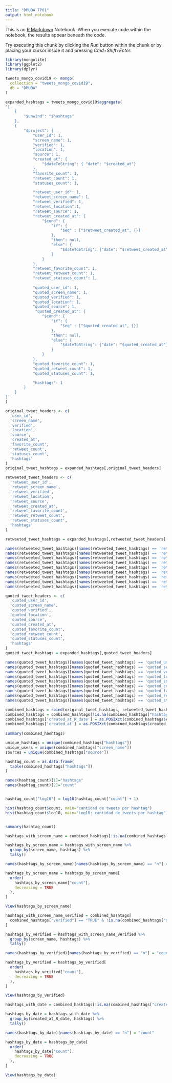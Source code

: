 ```yaml
---
title: "DMUBA TP01"
output: html_notebook
---
```


This is an [R Markdown](http://rmarkdown.rstudio.com) Notebook. When you execute code within the notebook, the results appear beneath the code. 

Try executing this chunk by clicking the *Run* button within the chunk or by placing your cursor inside it and pressing *Cmd+Shift+Enter*. 

```r
library(mongolite)
library(ggplot2)
library(dplyr)

tweets_mongo_covid19 <- mongo(
  collection = "tweets_mongo_covid19", 
  db = "DMUBA"
)
```

```r
expanded_hashtags = tweets_mongo_covid19$aggregate(
'[
    {
        "$unwind": "$hashtags"
    },
    {
        "$project": {
            "user_id": 1,
            "screen_name": 1,
            "verified": 1,
            "location": 1,
            "source": 1,
            "created_at": {
                "$dateToString": { "date": "$created_at"}
            },
            "favorite_count": 1,
            "retweet_count": 1,
            "statuses_count": 1,

            "retweet_user_id": 1,
            "retweet_screen_name": 1,
            "retweet_verified": 1,
            "retweet_location":1,
            "retweet_source": 1,
            "retweet_created_at": {
                "$cond": { 
                    "if": { 
                        "$eq" : ["$retweet_created_at", {}] 
                    }, 
                    "then": null, 
                    "else": {
                        "$dateToString": {"date": "$retweet_created_at"}
                    }
                }
            },
            "retweet_favorite_count": 1,
            "retweet_retweet_count": 1,
            "retweet_statuses_count": 1,
            
            "quoted_user_id": 1,
            "quoted_screen_name": 1,
            "quoted_verified": 1,
            "quoted_location": 1,
            "quoted_source": 1, 
             "quoted_created_at": {
                "$cond": { 
                    "if": { 
                        "$eq" : ["$quoted_created_at", {}] 
                    }, 
                    "then": null, 
                    "else": {
                        "$dateToString": {"date": "$quoted_created_at"}
                    }
                }
            },
            "quoted_favorite_count": 1,
            "quoted_retweet_count": 1,
            "quoted_statuses_count": 1,

            "hashtags": 1
        }
    }
]'
)
```


```r
original_tweet_headers <- c(
  'user_id',
  'screen_name',
  'verified',
  'location',
  'source',
  'created_at',
  'favorite_count',
  'retweet_count',
  'statuses_count',
  'hashtags'
)
original_tweet_hashtags = expanded_hashtags[,original_tweet_headers]
```

```r
retweeted_tweet_headers <- c(
  'retweet_user_id',
  'retweet_screen_name',
  'retweet_verified',
  'retweet_location',
  'retweet_source',
  'retweet_created_at',
  'retweet_favorite_count',
  'retweet_retweet_count',
  'retweet_statuses_count',
  'hashtags'
)

retweeted_tweet_hashtags = expanded_hashtags[,retweeted_tweet_headers]

names(retweeted_tweet_hashtags)[names(retweeted_tweet_hashtags) == 'retweet_user_id'] <- 'user_id'
names(retweeted_tweet_hashtags)[names(retweeted_tweet_hashtags) == 'retweet_screen_name'] <- 'screen_name'
names(retweeted_tweet_hashtags)[names(retweeted_tweet_hashtags) == 'retweet_verified'] <- 'verified'
names(retweeted_tweet_hashtags)[names(retweeted_tweet_hashtags) == 'retweet_location'] <- 'location'
names(retweeted_tweet_hashtags)[names(retweeted_tweet_hashtags) == 'retweet_source'] <- 'source'
names(retweeted_tweet_hashtags)[names(retweeted_tweet_hashtags) == 'retweet_created_at'] <- 'created_at'
names(retweeted_tweet_hashtags)[names(retweeted_tweet_hashtags) == 'retweet_favorite_count'] <- 'favorite_count'
names(retweeted_tweet_hashtags)[names(retweeted_tweet_hashtags) == 'retweet_retweet_count'] <- 'retweet_count'
names(retweeted_tweet_hashtags)[names(retweeted_tweet_hashtags) == 'retweet_statuses_count'] <- 'statuses_count'
```


```r
quoted_tweet_headers <- c(
  'quoted_user_id',
  'quoted_screen_name',
  'quoted_verified',
  'quoted_location',
  'quoted_source',
  'quoted_created_at',
  'quoted_favorite_count',
  'quoted_retweet_count',
  'quoted_statuses_count',
  'hashtags'
)
quoted_tweet_hashtags = expanded_hashtags[,quoted_tweet_headers]

names(quoted_tweet_hashtags)[names(quoted_tweet_hashtags) == 'quoted_user_id'] <- 'user_id'
names(quoted_tweet_hashtags)[names(quoted_tweet_hashtags) == 'quoted_screen_name'] <- 'screen_name'
names(quoted_tweet_hashtags)[names(quoted_tweet_hashtags) == 'quoted_verified'] <- 'verified'
names(quoted_tweet_hashtags)[names(quoted_tweet_hashtags) == 'quoted_location'] <- 'location'
names(quoted_tweet_hashtags)[names(quoted_tweet_hashtags) == 'quoted_source'] <- 'source'
names(quoted_tweet_hashtags)[names(quoted_tweet_hashtags) == 'quoted_created_at'] <- 'created_at'
names(quoted_tweet_hashtags)[names(quoted_tweet_hashtags) == 'quoted_favorite_count'] <- 'favorite_count'
names(quoted_tweet_hashtags)[names(quoted_tweet_hashtags) == 'quoted_retweet_count'] <- 'retweet_count'
names(quoted_tweet_hashtags)[names(quoted_tweet_hashtags) == 'quoted_statuses_count'] <- 'statuses_count'

```

```r
combined_hashtags = rbind(original_tweet_hashtags, retweeted_tweet_hashtags, quoted_tweet_hashtags)
combined_hashtags = combined_hashtags[!is.na(combined_hashtags["hashtags"]),]
combined_hashtags['created_at_R_date'] = as.POSIXct(combined_hashtags$created_at, format="%Y-%m-%dT", tz="UTC")
combined_hashtags['created_at'] = as.POSIXct(combined_hashtags$created_at, format="%Y-%m-%dT%H:%M:%S", tz="UTC")
  
summary(combined_hashtags)

unique_hashtags = unique(combined_hashtags["hashtags"])
unique_users = unique(combined_hashtags["screen_name"])
sources = unique(combined_hashtags["source"])
```


```r
hashtag_count = as.data.frame(
  table(combined_hashtags["hashtags"])
)

names(hashtag_count)[1]="hashtags"
names(hashtag_count)[2]="count"


hashtag_count["log10"] = log10(hashtag_count["count"] + 1)

hist(hashtag_count$count, main="cantidad de tweets por hashtag")
hist(hashtag_count$log10, main="Log10: cantidad de tweets por hashtag")


summary(hashtag_count)
```



```r
hashtags_with_screen_name = combined_hashtags[!is.na(combined_hashtags["screen_name"]),]

hashtags_by_screen_name = hashtags_with_screen_name %>%
  group_by(screen_name, hashtags) %>%
  tally()

names(hashtags_by_screen_name)[names(hashtags_by_screen_name) == "n"] = "count"

hashtags_by_screen_name = hashtags_by_screen_name[
  order(
    hashtags_by_screen_name["count"], 
    decreasing = TRUE
  ),
]

View(hashtags_by_screen_name)
```

```r
hashtags_with_screen_name_verified = combined_hashtags[
  combined_hashtags["verified"] == "TRUE" & !is.na(combined_hashtags["screen_name"]),
]

hashtags_by_verified = hashtags_with_screen_name_verified %>%
  group_by(screen_name, hashtags) %>%
  tally()

names(hashtags_by_verified)[names(hashtags_by_verified) == "n"] = "count"

hashtags_by_verified = hashtags_by_verified[
  order(
    hashtags_by_verified["count"], 
    decreasing = TRUE
  ),
]

View(hashtags_by_verified)
```


```r
hashtags_with_date = combined_hashtags[!is.na(combined_hashtags["created_at_R_date"]),]

hashtags_by_date = hashtags_with_date %>%
  group_by(created_at_R_date, hashtags) %>%
  tally()

names(hashtags_by_date)[names(hashtags_by_date) == "n"] = "count"

hashtags_by_date = hashtags_by_date[
  order(
    hashtags_by_date["count"], 
    decreasing = TRUE
  ),
]

View(hashtags_by_date)
```

